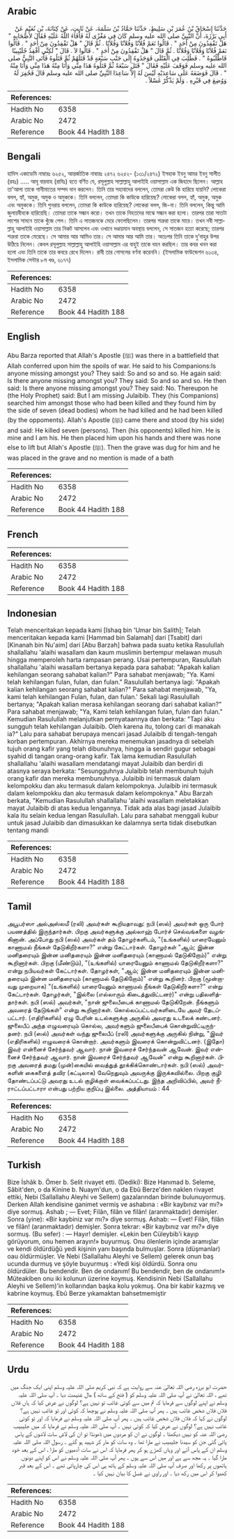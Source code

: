 ## Arabic


<div dir="rtl" lang="ar" style={{fontSize:'larger',backgroundColor:'#f8f9fa',padding:20}}>
حَدَّثَنَا إِسْحَاقُ بْنُ عُمَرَ بْنِ سَلِيطٍ، حَدَّثَنَا حَمَّادُ بْنُ سَلَمَةَ، عَنْ ثَابِتٍ، عَنْ كِنَانَةَ، بْنِ نُعَيْمٍ عَنْ أَبِي بَرْزَةَ، أَنَّ النَّبِيَّ صلى الله عليه وسلم كَانَ فِي مَغْزًى لَهُ فَأَفَاءَ اللَّهُ عَلَيْهِ فَقَالَ لأَصْحَابِهِ ‏"‏ هَلْ تَفْقِدُونَ مِنْ أَحَدٍ ‏"‏ ‏.‏ قَالُوا نَعَمْ فُلاَنًا وَفُلاَنًا وَفُلاَنًا ‏.‏ ثُمَّ قَالَ ‏"‏ هَلْ تَفْقِدُونَ مِنْ أَحَدٍ ‏"‏ ‏.‏ قَالُوا نَعَمْ فُلاَنًا وَفُلاَنًا وَفُلاَنًا ‏.‏ ثُمَّ قَالَ ‏"‏ هَلْ تَفْقِدُونَ مِنْ أَحَدٍ ‏"‏ ‏.‏ قَالُوا لاَ ‏.‏ قَالَ ‏"‏ لَكِنِّي أَفْقِدُ جُلَيْبِيبًا فَاطْلُبُوهُ ‏"‏ ‏.‏ فَطُلِبَ فِي الْقَتْلَى فَوَجَدُوهُ إِلَى جَنْبِ سَبْعَةٍ قَدْ قَتَلَهُمْ ثُمَّ قَتَلُوهُ فَأَتَى النَّبِيُّ صلى الله عليه وسلم فَوَقَفَ عَلَيْهِ فَقَالَ ‏"‏ قَتَلَ سَبْعَةً ثُمَّ قَتَلُوهُ هَذَا مِنِّي وَأَنَا مِنْهُ هَذَا مِنِّي وَأَنَا مِنْهُ ‏"‏ ‏.‏ قَالَ فَوَضَعَهُ عَلَى سَاعِدَيْهِ لَيْسَ لَهُ إِلاَّ سَاعِدَا النَّبِيِّ صلى الله عليه وسلم قَالَ فَحُفِرَ لَهُ وَوُضِعَ فِي قَبْرِهِ ‏.‏ وَلَمْ يَذْكُرْ غَسْلاً ‏.‏
</div>
<div style={{backgroundColor:'#f8f9fa',padding:20, marginBottom: 10}}><table> <thead> <tr> <th>References:</th> <th></th> </tr> </thead> <tbody><tr><td>Hadith No</td><td>6358</td></tr><tr><td>Arabic No</td><td>2472</td></tr><tr><td>Reference</td><td>Book 44 Hadith 188</td></tr></tbody></table></div>

## Bengali


<div dir="ltr" lang="bn" style={{fontSize:'larger',backgroundColor:'#f8f9fa',padding:20}}>
হাদিস একাডেমি নাম্বারঃ ৬২৫২, আন্তর্জাতিক নাম্বারঃ ২৪৭২ ৬২৫২- (১৩১/২৪৭২) ইসহাক ইবনু আমর ইবনু সালীত (রহঃ) ..... আবূ বারযাহ (রাযিঃ) হতে বর্ণিত যে, রসূলুল্লাহ সাল্লাল্লাহু আলাইহি ওয়াসাল্লাম এক জিহাদে ছিলেন। আল্লাহ তা'আলা তাকে গানীমাতের সম্পদ দান করলেন। তিনি তার সহাবাদের বললেন, তোমরা কেউ কি হারিয়ে যায়নি? লোকেরা বলল, হ্যাঁ, অমুক, অমুক ও অমুককে। তিনি বললেন, তোমরা কি কাউকে হারিয়েছ? লোকেরা বলল, হ্যাঁ, অমুক, অমুক এবং অমুককে। তিনি পুনরায় বললেন, তোমরা কি কাউকে হারিয়েছ? লোকেরা বলল, জি-না। তিনি বললেন, কিন্তু আমি জুলায়বীবকে হারিয়েছি। তোমরা তাকে সন্ধান করো। তখন তাকে নিহতদের মাঝে সন্ধান করা হলো। তারপর তারা সাতটা লাশের সামনে তাকে খুঁজে পেল। তিনি এ সাতজনকে মেরে ফেলেছিলেন। তারপর শত্রুরা তাকে মারে। তখন নবী সাল্লাল্লাহু আলাইহি ওয়াসাল্লাম তার নিকট আসলেন এবং ওখানে দণ্ডায়মান অবস্থায় বললেন, সে সাতজন হত্যা করেছে; তারপর শত্রুরা তাকে মেরেছে। সে আমার আর আমিও তার। সে আমার আর আমি তার। অতঃপর তিনি তাকে দু’বাহুর উপর উঠিয়ে নিলেন। কেবল রসূলুল্লাহ সাল্লাল্লাহু আলাইহি ওয়াসাল্লাম এর বাহুই তাকে বহন করছিল। তার কবর খনন করা হলো এবং তিনি তাকে তার কবরে রেখে দিলেন। রাবী তার গোসলের বর্ণনা করেননি। (ইসলামিক ফাউন্ডেশন ৬১৩৪, ইসলামিক সেন্টার ৮ম খণ্ড, ৬১৭৭)
</div>
<div style={{backgroundColor:'#f8f9fa',padding:20, marginBottom: 10}}><table> <thead> <tr> <th>References:</th> <th></th> </tr> </thead> <tbody><tr><td>Hadith No</td><td>6358</td></tr><tr><td>Arabic No</td><td>2472</td></tr><tr><td>Reference</td><td>Book 44 Hadith 188</td></tr></tbody></table></div>

## English


<div dir="ltr" lang="en" style={{fontSize:'larger',backgroundColor:'#f8f9fa',padding:20}}>
Abu Barza reported that Allah's Apostle (ﷺ) was there in a battlefield that Allah conferred upon him the spoils of war. He said to his Companions:Is anyone missing amongst you? They said: So and so and so. He again said: Is there anyone missing amongst you? They said: So and so and so. He then said: Is there anyone missing amongst you? They said: No. Thereupon he (the Holy Prophet) said: But I am missing Julaibib. They (his Companions) searched him amongst those who had been killed and they found him by the side of seven (dead bodies) whom he had killed and he had been killed (by the oppoments). Allah's Apostle (ﷺ) came there and stood (by his side) and said: He killed seven (persons). Then (his opponents) killed him. He is mine and I am his. He then placed him upon his hands and there was none else to lift but Allah's Apostle (ﷺ). Then the grave was dug for him and he was placed in the grave and no mention is made of a bath
</div>
<div style={{backgroundColor:'#f8f9fa',padding:20, marginBottom: 10}}><table> <thead> <tr> <th>References:</th> <th></th> </tr> </thead> <tbody><tr><td>Hadith No</td><td>6358</td></tr><tr><td>Arabic No</td><td>2472</td></tr><tr><td>Reference</td><td>Book 44 Hadith 188</td></tr></tbody></table></div>

## French


<div dir="ltr" lang="fr" style={{fontSize:'larger',backgroundColor:'#f8f9fa',padding:20}}>

</div>
<div style={{backgroundColor:'#f8f9fa',padding:20, marginBottom: 10}}><table> <thead> <tr> <th>References:</th> <th></th> </tr> </thead> <tbody><tr><td>Hadith No</td><td>6358</td></tr><tr><td>Arabic No</td><td>2472</td></tr><tr><td>Reference</td><td>Book 44 Hadith 188</td></tr></tbody></table></div>

## Indonesian


<div dir="ltr" lang="id" style={{fontSize:'larger',backgroundColor:'#f8f9fa',padding:20}}>
Telah menceritakan kepada kami [Ishaq bin 'Umar bin Salith]; Telah menceritakan kepada kami [Hammad bin Salamah] dari [Tsabit] dari [Kinanah bin Nu'aim] dari [Abu Barzah] bahwa pada suatu ketika Rasulullah shallallahu 'alaihi wasallam dan kaum muslimin bertempur melawan musuh hingga memperoIeh harta rampasan perang. Usai pertempuran, Rasulullah shallallahu 'alaihi wasallam bertanya kepada para sahabat: "Apakah kalian kehilangan seorang sahabat kalian?" Para sahabat menjawab; "Ya. Kami telah kehilangan fulan, fulan, dan fulan." Rasulullah bertanya lagi: "Apakah kalian kehilangan seorang sahabat kalian?" Para sahabat menjawab, "Ya, kami telah kehilangan Fulan, fulan, dan fulan.' Sekali lagi Rasulullah bertanya; "Apakah kalian merasa kehilangan seorang dari sahabat kalian?" Para sahabat menjawab; "Ya, Kami telah kehilangan fulan, fulan dan fulan." Kemudian Rasulullah melanjutkan pernyataannya dan berkata: "Tapi aku sungguh telah kehilangan Julaibib. Oleh karena itu, tolong cari di manakah ia?" Lalu para sahabat berupaya mencari jasad Julaibib di tengah-tengah korban pertempuran. Akhirnya mereka menemukan jasadnya di sebelah tujuh orang kafir yang telah dibunuhnya, hingga ia sendiri gugur sebagai syahid di tangan orang-orang kafir. Tak lama kemudian Rasulullah shallallahu 'alaihi wasallam mendatangi mayat Julaibib dan berdiri di atasnya seraya berkata: "Sesungguhnya Julaibib telah membunuh tujuh orang kafir dan mereka membunuhnya. Julaibib ini termasuk dalam kelompokku dan aku termasuk dalam kelompoknya. Julaibib ini termasuk dalam kelompokku dan aku termasuk dalam kelompoknya." Abu Barzah berkata, "Kemudian Rasulullah shallallahu 'alaihi wasallam meletakkan mayat Julaibib di atas kedua Iengannya. Tidak ada alas bagi jasad Julaibib kala itu selain kedua lengan Rasulullah. Lalu para sahabat menggali kubur untuk jasad Julaibib dan dimasukkan ke dalamnya serta tidak disebutkan tentang mandi
</div>
<div style={{backgroundColor:'#f8f9fa',padding:20, marginBottom: 10}}><table> <thead> <tr> <th>References:</th> <th></th> </tr> </thead> <tbody><tr><td>Hadith No</td><td>6358</td></tr><tr><td>Arabic No</td><td>2472</td></tr><tr><td>Reference</td><td>Book 44 Hadith 188</td></tr></tbody></table></div>

## Tamil


<div dir="ltr" lang="ta" style={{fontSize:'larger',backgroundColor:'#f8f9fa',padding:20}}>
அபூபர்ஸா அல்அஸ்லமீ (ரலி) அவர்கள் கூறியதாவது: நபி (ஸல்) அவர்கள் ஒரு போர் பயணத்தில் இருந்தார்கள். பிறகு அவர்களுக்கு அல்லாஹ் போர்ச் செல்வங்களை வழங்கினான். அப்போது நபி (ஸல்) அவர்கள் தம் தோழர்களிடம், "(உங்களில்) யாரையேனும் காணாமல் நீங்கள் தேடுகிறீர்களா?" என்று கேட்டார்கள். தோழர்கள் "ஆம்; இன்ன மனிதரையும் இன்ன மனிதரையும் இன்ன மனிதரையும் (காணாமல் தேடுகிறோம்)" என்று கூறினார்கள். பிறகு (மீண்டும்), "(உங்களில்) யாரையேனும் காணாமல் தேடுகிறீர்களா?" என்று நபியவர்கள் கேட்டார்கள். தோழர்கள், "ஆம்; இன்ன மனிதரையும் இன்ன மனிதரையும் இன்ன மனிதரையும் (காணாமல் தேடுகிறோம்)" என்று கூறினர். பிறகு (மூன்றாவது முறையாக) "(உங்களில்) யாரையேனும் காணாமல் நீங்கள் தேடுகிறீர்களா?" என்று கேட்டார்கள். தோழர்கள், "இல்லை (எல்லாரும் கிடைத்துவிட்டனர்)" என்று பதிலளித்தார்கள். நபி (ஸல்) அவர்கள், "நான் ஜுலைபீபைக் காணாமல் தேடுகிறேன். நீங்களும் அவரைத் தேடுங்கள்" என்று கூறினார்கள். கொல்லப்பட்டவர்களிடையே அவர் தேடப்பட்டார். (எதிரிகளில்) ஏழு பேரின் உடல்களுக்கு அருகில் அவரது உடலைக் கண்டனர். ஜுலைபீப் அந்த எழுவரையும் கொல்ல, அவர்களும் ஜுலைபீபைக் கொன்றுவிட்டிருந்தனர். நபி (ஸல்) அவர்கள் வந்து ஜுலைபீப் (ரலி) அவர்களுக்கு அருகில் நின்று, "இவர் (எதிரிகளில்) எழுவரைக் கொன்றார். அவர்களும் இவரைக் கொன்றுவிட்டனர். (இதோ) இவர் என்னைச் சேர்ந்தவர் ஆவார். நான் இவரைச் சேர்ந்தவன் ஆவேன். இவர் என்னைச் சேர்ந்தவர் ஆவார். நான் இவரைச் சேர்ந்தவர் ஆவேன்" என்று கூறினார்கள். பிறகு அவரைத் தமது (முன்)கையில் வைத்துத் தூக்கிக்கொண்டார்கள். நபி (ஸல்) அவர்களின் கைகளைத் தவிர (கட்டிலாக) வேறெதுவும் அவருக்கு இருக்கவில்லை. பிறகு குழி தோண்டப்பட்டு அவரது உடல் குழிக்குள் வைக்கப்பட்டது. இந்த அறிவிப்பில், அவர் நீராட்டப்பட்டாரா என்பது பற்றிய குறிப்பு இல்லை. அத்தியாயம் : 44
</div>
<div style={{backgroundColor:'#f8f9fa',padding:20, marginBottom: 10}}><table> <thead> <tr> <th>References:</th> <th></th> </tr> </thead> <tbody><tr><td>Hadith No</td><td>6358</td></tr><tr><td>Arabic No</td><td>2472</td></tr><tr><td>Reference</td><td>Book 44 Hadith 188</td></tr></tbody></table></div>

## Turkish


<div dir="ltr" lang="tr" style={{fontSize:'larger',backgroundColor:'#f8f9fa',padding:20}}>
Bize İshâk b. Ömer b. Selit rivayet etti. (Dediki): Bize Hanımad b. Seleme, Sâbit'den, o da Kinine b. Nuaym'dun, o da Ebû Berze'den naklen rivayet ettiki, Nebi (Sallallahu Aleyhi ve Sellem) gazalarından birinde bulunuyormuş. Derken Allah kendisine ganimet vermiş ve ashabına : «Bir kaybınız var mı?» diye sormuş. Ashab ; — Evet; Filân, filân ve filân! (aranmaktadır) demişler. Sonra (yine): «Bir kaybiniz var mı?» diye sormuş. Ashab: — Evet! Filân, filân ve filân! (aranmaktadır) demişler. Sonra tekrar: «Bir kaybınız var mı?» diye sormuş. (Bu sefer) : — Hayır! demişler. «Lekin ben Cüleybib'i kayıp görüyorum, onu hemen arayın!» buyurmuş. Onu ölenlerin içinde aramışlar ve kendi öldürdüğü yedi kişinin yanı başında bulmuşlar. Sonra (düşmanlar) oau öldürmüşler. Ve Nebi (Sallallahu Aleyhi ve Sellem) gelerek onun baş ucunda durmuş ve şöyle buyurmuş : «Yedi kişi öldürdü. Sonra onu öldürdüler. Bu bendendir. Ben de ondanım! Bu bendendir, ben de ondanım!» Müteakiben onu iki kolunun üzerine koymuş. Kendisinin Nebi (Sallallahu Aleyhi ve Sellem)'in kollarından başka kolu yokmuş. Ona bir kabir kazmış ve kabrine koymuş. Ebû Berze yıkamaktan bahsetmemiştir
</div>
<div style={{backgroundColor:'#f8f9fa',padding:20, marginBottom: 10}}><table> <thead> <tr> <th>References:</th> <th></th> </tr> </thead> <tbody><tr><td>Hadith No</td><td>6358</td></tr><tr><td>Arabic No</td><td>2472</td></tr><tr><td>Reference</td><td>Book 44 Hadith 188</td></tr></tbody></table></div>

## Urdu


<div dir="rtl" lang="ur" style={{fontSize:'larger',backgroundColor:'#f8f9fa',padding:20}}>
حضرت ابو برزہ رضی اللہ تعالیٰ عنہ سے روایت ہے کہ نبی کریم صلی اللہ علیہ وسلم اپنی ایک جنگ میں تھے ، اللہ تعالیٰ نے آپ صلی اللہ علیہ وسلم کو ( فتح کے ساتھ ) مال غنیمت دیا ۔ آپ صلی اللہ علیہ وسلم نے اپنے لوگوں سے فرمایا کہ تم میں سے کوئی غائب تو نہیں ہے؟ لوگوں نے عرض کیا کہ ہاں فلاں فلاں فلاں شخص غائب ہیں ۔ پھر آپ صلی اللہ علیہ وسلم نے پوچھا کہ کوئی اور تو غائب نہیں ہے؟ لوگوں نے کہا کہ فلاں فلاں شخص غائب ہیں ۔ پھر آپ صلی اللہ علیہ وسلم نے فرمایا کہ اور تو کوئی غائب نہیں ہے؟ لوگوں نے عرض کیا کہ کوئی نہیں ۔ آپ صلی اللہ علیہ وسلم نے فرمایا کہ میں جلیبیب رضی اللہ عنہ کو نہیں دیکھتا ۔ لوگوں نے ان کو مردوں میں ڈھونڈا تو ان کی لاش سات لاشوں کے پاس پائی گئی جن کو سیدنا جلیبیب نے مارا تھا ۔ وہ سات کو مار کر شہید ہو گئے ۔ رسول اللہ صلی اللہ علیہ وسلم ان کے پاس آئے اور وہاں کھڑے ہو کر پھر فرمایا کہ اس نے سات آدمیوں کو مارا ، اس کے بعد خود مارا گیا ۔ یہ مجھ سے ہے اور میں اس سے ہوں ۔ پھر آپ صلی اللہ علیہ وسلم نے اس کو اپنے دونوں ہاتھوں پر رکھا اور صرف آپ صلی اللہ علیہ وسلم کے ہاتھ ہی اس کی چارپائی تھے ۔ اس کے بعد قبر کھدوا کر اس میں رکھ دیا ۔ اور راوی نے غسل کا بیان نہیں کیا ۔
</div>
<div style={{backgroundColor:'#f8f9fa',padding:20, marginBottom: 10}}><table> <thead> <tr> <th>References:</th> <th></th> </tr> </thead> <tbody><tr><td>Hadith No</td><td>6358</td></tr><tr><td>Arabic No</td><td>2472</td></tr><tr><td>Reference</td><td>Book 44 Hadith 188</td></tr></tbody></table></div>